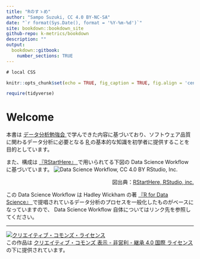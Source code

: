 ```yaml
---
title: "Rのすゝめ"
author: "Sampo Suzuki, CC 4.0 BY-NC-SA"
date: "`r format(Sys.Date(), format = '%Y-%m-%d')`"
site: bookdown::bookdown_site
github-repo: k-metrics/bookdown
description: ""
output: 
  bookdown::gitbook:
    number_sections: TRUE
---
```


```css
# local CSS
```

```r
knitr::opts_chunk$set(echo = TRUE, fig_caption = TRUE, fig.align = 'center')

require(tidyverse)
```

# Welcome {-}
本書は [データ分析勉強会 <i class="fa fa-external-link"></i>](https://sites.google.com/site/kantometrics/home){target="_blank"} で学んできた内容に基づいており、ソフトウェア品質に関わるデータ分析に必要となる [R <i class="fa fa-external-link"></i>](https://www.r-project.org/){target="_blank"} の基本的な知識を初学者に提供することを目的としています。

また、構成は [『RStartHere』 <i class="fa fa-external-link"></i>](https://github.com/rstudio/RStartHere){target="_blank"} で用いられてる下図の Data Science Workflow に基づいています。
![Data Science Workflow, CC 4.0 BY RStudio, Inc.](./fig/data-science.png)
<p align=right>図出典：[RStartHere, RStudio, inc. <i class="fa fa-external-link"></i>](https://github.com/rstudio/RStartHere){target="_blank"}</p>

この Data Science Workflow は Hadley Wickham の著 [『R for Data Science』 <i class="fa fa-external-link"></i>](https://r4ds.had.co.nz/){target="_blank"} で提唱されているデータ分析のプロセスを一般化したものがベースになっていますので、 Data Science Workflow 自体についてはリンク先を参照してください。

---
<a rel="license" href="http://creativecommons.org/licenses/by-nc-sa/4.0/"><img alt="クリエイティブ・コモンズ・ライセンス" style="border-width:0" src="https://i.creativecommons.org/l/by-nc-sa/4.0/88x31.png" /></a><br />この作品は <a rel="license" href="http://creativecommons.org/licenses/by-nc-sa/4.0/">クリエイティブ・コモンズ 表示 - 非営利 - 継承 4.0 国際 ライセンス</a> の下に提供されています。